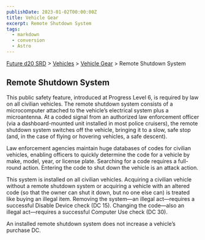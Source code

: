```yaml
---
publishDate: 2023-01-02T00:00:00Z
title: Vehicle Gear
excerpt: Remote Shutdown System
tags:
  - markdown
  - conversion
  - Astro
---
```






[Future d20 SRD](/#futureD20) > [Vehicles](future-d20-srd-vehicles-index) > [Vehicle Gear](future-d20-srd-vehicles-vehicle-gear-index) > Remote Shutdown System




## Remote Shutdown System


This public safety feature, introduced at Progress Level 6, is required by law on all civilian vehicles. The remote shutdown system consists of a microcomputer attached to the vehicle’s electrical system plus a microantenna. At a coded signal from an authorized law enforcement officer (via a dashboard-mounted unit installed in most police cruisers), the remote shutdown system switches off the vehicle, bringing it to a slow, safe stop (and, in the case of flying or hovering vehicles, a safe descent).


Law enforcement agencies maintain huge databases of codes for civilian vehicles, enabling officers to quickly determine the code for a vehicle by make, model, year, or license plate. Searching for a code requires a full-round action. Entering the code to shut down the vehicle is an attack action.


This system is installed on all civilian vehicles. Acquiring a civilian vehicle without a remote shutdown system or acquiring a vehicle with an altered code (so that the owner can shut it down, but no one else can) is treated like buying an illegal item. Removing the system—an illegal act—requires a successful Disable Device check (DC 15). Changing the code—also an illegal act—requires a successful Computer Use check (DC 30).


An installed remote shutdown system does not increase a vehicle’s purchase DC.



